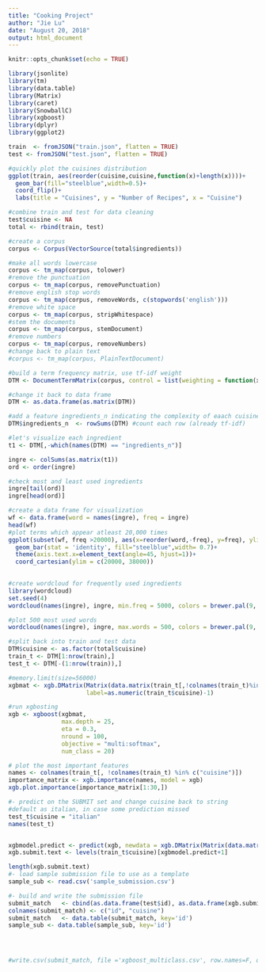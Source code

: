 ```yaml
---
title: "Cooking Project"
author: "Jie Lu"
date: "August 20, 2018"
output: html_document
---
```


```r
knitr::opts_chunk$set(echo = TRUE)
```

```r
library(jsonlite)
library(tm)
library(data.table)
library(Matrix)
library(caret)
library(SnowballC)
library(xgboost)
library(dplyr)
library(ggplot2)

train  <- fromJSON("train.json", flatten = TRUE)
test <- fromJSON("test.json", flatten = TRUE)

#quickly plot the cuisines distribution
ggplot(train, aes(reorder(cuisine,cuisine,function(x)+length(x))))+
  geom_bar(fill="steelblue",width=0.5)+
  coord_flip()+
  labs(title = "Cuisines", y = "Number of Recipes", x = "Cuisine")
```


```r
#combine train and test for data cleaning
test$cuisine <- NA
total <- rbind(train, test)

#create a corpus
corpus <- Corpus(VectorSource(total$ingredients))

#make all words lowercase
corpus <- tm_map(corpus, tolower)
#remove the punctuation
corpus <- tm_map(corpus, removePunctuation)
#remove english stop words
corpus <- tm_map(corpus, removeWords, c(stopwords('english')))
#remove white space
corpus <- tm_map(corpus, stripWhitespace)
#stem the documents
corpus <- tm_map(corpus, stemDocument)
#remove numbers
corpus <- tm_map(corpus, removeNumbers)
#change back to plain text
#corpus <- tm_map(corpus, PlainTextDocument)

#build a term frequency matrix, use tf-idf weight
DTM <- DocumentTermMatrix(corpus, control = list(weighting = function(x) weightTfIdf(x, normalize = FALSE)))

#change it back to data frame
DTM <- as.data.frame(as.matrix(DTM))

#add a feature ingredients_n indicating the complexity of eaach cuisine
DTM$ingredients_n  <- rowSums(DTM) #count each row (already tf-idf)
```

```r
#let's visualize each ingredient
t1 <- DTM[,-which(names(DTM) == "ingredients_n")]

ingre <- colSums(as.matrix(t1))
ord <- order(ingre)

#check most and least used ingredients
ingre[tail(ord)]
ingre[head(ord)]
```


```r
#create a data frame for visualization
wf <- data.frame(word = names(ingre), freq = ingre)
head(wf)
#plot terms which appear atleast 20,000 times
ggplot(subset(wf, freq >20000), aes(x=reorder(word,-freq), y=freq), ylim=c(10000,40000))+
  geom_bar(stat = 'identity', fill="steelblue",width= 0.7)+
  theme(axis.text.x=element_text(angle=45, hjust=1))+
  coord_cartesian(ylim = c(20000, 38000))
  
```


```r
#create wordcloud for frequently used ingredients
library(wordcloud)
set.seed(4)
wordcloud(names(ingre), ingre, min.freq = 5000, colors = brewer.pal(9, "GnBu"))
```

```r
#plot 500 most used words
wordcloud(names(ingre), ingre, max.words = 500, colors = brewer.pal(9, "Dark2"))
```

```r
#split back into train and test data
DTM$cuisine <- as.factor(total$cuisine)
train_t <- DTM[1:nrow(train),]
test_t <- DTM[-(1:nrow(train)),]

#memory.limit(size=56000)
xgbmat <- xgb.DMatrix(Matrix(data.matrix(train_t[,!colnames(train_t)%in%c("cuisine")])),
                      label=as.numeric(train_t$cuisine)-1)

#run xgbosting
xgb <- xgboost(xgbmat,
               max.depth = 25,
               eta = 0.3,
               nround = 100,
               objective = "multi:softmax",
               num_class = 20)

```





```r
# plot the most important features
names <- colnames(train_t[, !colnames(train_t) %in% c("cuisine")])
importance_matrix <- xgb.importance(names, model = xgb)
xgb.plot.importance(importance_matrix[1:30,])
```



```r
#- predict on the SUBMIT set and change cuisine back to string
#default as italian, in case some prediction missed
test_t$cuisine = "italian"
names(test_t)


xgbmodel.predict <- predict(xgb, newdata = xgb.DMatrix(Matrix(data.matrix(test_t[,!colnames(test_t)%in%c("cuisine")]))))
xgb.submit.text <- levels(train_t$cuisine)[xgbmodel.predict+1]

length(xgb.submit.text)
#- load sample submission file to use as a template
sample_sub <- read.csv('sample_submission.csv')

#- build and write the submission file
submit_match   <- cbind(as.data.frame(test$id), as.data.frame(xgb.submit.text))
colnames(submit_match) <- c("id", "cuisine")
submit_match   <- data.table(submit_match, key='id')
sample_sub <- data.table(sample_sub, key='id')




#write.csv(submit_match, file ='xgboost_multiclass.csv', row.names=F, quote=F)

```









